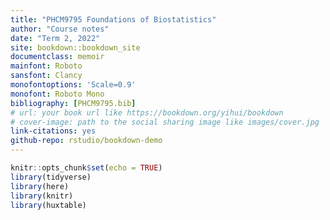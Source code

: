```yaml
--- 
title: "PHCM9795 Foundations of Biostatistics"
author: "Course notes"
date: "Term 2, 2022"
site: bookdown::bookdown_site
documentclass: memoir
mainfont: Roboto
sansfont: Clancy
monofontoptions: 'Scale=0.9'
monofont: Roboto Mono
bibliography: [PHCM9795.bib]
# url: your book url like https://bookdown.org/yihui/bookdown
# cover-image: path to the social sharing image like images/cover.jpg
link-citations: yes
github-repo: rstudio/bookdown-demo
---
```


```r
knitr::opts_chunk$set(echo = TRUE)
library(tidyverse)
library(here)
library(knitr)
library(huxtable)
```
